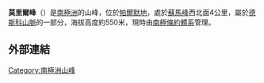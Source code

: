 '''莫里爾峰'''（{{lang-en|Morrill Peak}}）是[[南極洲|南極洲]]的山峰，位於[[帕爾默地|帕爾默地]]，處於[[蘇馬峰|蘇馬峰]]西北面4公里，屬於[[德斯科山脈|德斯科山脈]]的一部分，海拔高度約550米，現時由[[南極條約體系|南極條約體系]]管理。

==外部連結==
{{cite gnis | type = antarid | id = 10267| name = Morrill Peak | accessdate = 2012-01-13}}

{{coord|69|39|S|72|18|W|source:GNIS|display=title}}

{{Antarctica-geo-stub}}
[[Category:南極洲山峰|Category:南極洲山峰]]